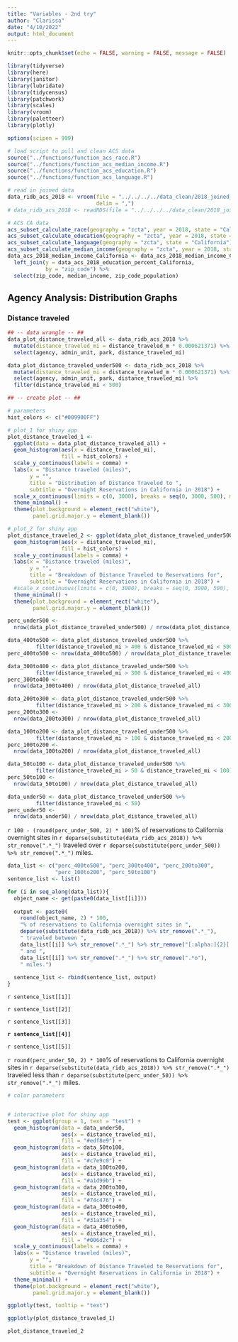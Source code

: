 ```yaml
---
title: "Variables - 2nd try"
author: "Clarissa"
date: "4/10/2022"
output: html_document
---
```


```r
knitr::opts_chunk$set(echo = FALSE, warning = FALSE, message = FALSE)

library(tidyverse)
library(here)
library(janitor)
library(lubridate)
library(tidycensus)
library(patchwork)
library(scales)
library(vroom)
library(paletteer)
library(plotly)

options(scipen = 999)

# load script to pull and clean ACS data
source("../functions/function_acs_race.R")
source("../functions/function_acs_median_income.R")
source("../functions/function_acs_education.R")
source("../functions/function_acs_language.R")
```


```r
# read in joined data
data_ridb_acs_2018 <- vroom(file = "../../../../data_clean/2018_joined_data.csv",
                            delim = ",")
# data_ridb_acs_2018 <- readRDS(file = "../../../../data_clean/2018_joined_data.rds") # don't use RDS for non-map viz

# ACS CA data
acs_subset_calculate_race(geography = "zcta", year = 2018, state = "California")
acs_subset_calculate_education(geography = "zcta", year = 2018, state = "California")
acs_subset_calculate_language(geography = "zcta", state = "California")
acs_subset_calculate_median_income(geography = "zcta", year = 2018, state = "California")
data_acs_2018_median_income_California <- data_acs_2018_median_income_California %>% 
  left_join(y = data_acs_2018_education_percent_California,
            by = "zip_code") %>% 
  select(zip_code, median_income, zip_code_population)
```


## Agency Analysis: Distribution Graphs

### Distance traveled

```r
## -- data wrangle -- ##
data_plot_distance_traveled_all <- data_ridb_acs_2018 %>% 
  mutate(distance_traveled_mi = distance_traveled_m * 0.000621371) %>% 
  select(agency, admin_unit, park, distance_traveled_mi)

data_plot_distance_traveled_under500 <- data_ridb_acs_2018 %>% 
  mutate(distance_traveled_mi = distance_traveled_m * 0.000621371) %>% 
  select(agency, admin_unit, park, distance_traveled_mi) %>% 
  filter(distance_traveled_mi < 500)

## -- create plot -- ##

# parameters
hist_colors <- c("#009900FF")

# plot_1 for shiny app
plot_distance_traveled_1 <-
  ggplot(data = data_plot_distance_traveled_all) +
  geom_histogram(aes(x = distance_traveled_mi),
                 fill = hist_colors) +
  scale_y_continuous(labels = comma) +
  labs(x = "Distance traveled (miles)",
       y = "",
       title = "Distribution of Distance Traveled to ",
       subtitle = "Overnight Reservations in California in 2018") +
  scale_x_continuous(limits = c(0, 3000), breaks = seq(0, 3000, 500), minor_breaks = seq(0, 3000, 250)) +
  theme_minimal() +
  theme(plot.background = element_rect("white"),
        panel.grid.major.y = element_blank())

# plot_2 for shiny app
plot_distance_traveled_2 <- ggplot(data_plot_distance_traveled_under500) +
  geom_histogram(aes(x = distance_traveled_mi),
                 fill = hist_colors) +
  scale_y_continuous(labels = comma) +
  labs(x = "Distance traveled (miles)",
       y = "",
       title = "Breakdown of Distance Traveled to Reservations for",
       subtitle = "Overnight Reservations in California in 2018") +
  #scale_x_continuous(limits = c(0, 3000), breaks = seq(0, 3000, 500), minor_breaks = seq(0, 3000, 250)) +
  theme_minimal() +
  theme(plot.background = element_rect("white"),
        panel.grid.major.y = element_blank())
```

```r
perc_under500 <- 
  nrow(data_plot_distance_traveled_under500) / nrow(data_plot_distance_traveled_all)

data_400to500 <- data_plot_distance_traveled_under500 %>% 
         filter(distance_traveled_mi > 400 & distance_traveled_mi < 500)
perc_400to500 <- nrow(data_400to500) / nrow(data_plot_distance_traveled_all)

data_300to400 <- data_plot_distance_traveled_under500 %>% 
         filter(distance_traveled_mi > 300 & distance_traveled_mi < 400)
perc_300to400 <- 
  nrow(data_300to400) / nrow(data_plot_distance_traveled_all)

data_200to300 <- data_plot_distance_traveled_under500 %>% 
         filter(distance_traveled_mi > 200 & distance_traveled_mi < 300)
perc_200to300 <- 
  nrow(data_200to300) / nrow(data_plot_distance_traveled_all)

data_100to200 <- data_plot_distance_traveled_under500 %>% 
         filter(distance_traveled_mi > 100 & distance_traveled_mi < 200)
perc_100to200 <- 
  nrow(data_100to200) / nrow(data_plot_distance_traveled_all)

data_50to100 <- data_plot_distance_traveled_under500 %>% 
         filter(distance_traveled_mi > 50 & distance_traveled_mi < 100)
perc_50to100 <- 
  nrow(data_50to100) / nrow(data_plot_distance_traveled_all)

data_under50 <- data_plot_distance_traveled_under500 %>% 
         filter(distance_traveled_mi < 50)
perc_under50 <- 
  nrow(data_under50) / nrow(data_plot_distance_traveled_all)
```

`r 100 - (round(perc_under_500, 2) * 100)`% of reservations to California overnight sites in `r deparse(substitute(data_ridb_acs_2018)) %>% str_remove(".*_")` traveled over `r deparse(substitute(perc_under_500)) %>% str_remove(".*_")` miles.

```r
data_list <- c("perc_400to500", "perc_300to400", "perc_200to300", 
               "perc_100to200", "perc_50to100")
sentence_list <- list()

for (i in seq_along(data_list)){
  object_name <- get(paste0(data_list[[i]]))
  
  output <- paste0(
    round(object_name, 2) * 100,
    "% of reservations to California overnight sites in ",
    deparse(substitute(data_ridb_acs_2018)) %>% str_remove(".*_"),
    " traveled between ",
    data_list[[i]] %>% str_remove(".*_") %>% str_remove("[:alpha:]{2}[:digit:]{3}$"),
    " and ",
    data_list[[i]] %>% str_remove(".*_") %>% str_remove(".*o"),
    " miles.")
  
  sentence_list <- rbind(sentence_list, output)
}
```

`r sentence_list[[1]]`

`r sentence_list[[2]]`

`r sentence_list[[3]]`

**`r sentence_list[[4]]`**

`r sentence_list[[5]]`

`r round(perc_under_50, 2) * 100`% of reservations to California overnight sites in `r deparse(substitute(data_ridb_acs_2018)) %>% str_remove(".*_")` traveled less than `r deparse(substitute(perc_under_50)) %>% str_remove(".*_")` miles.

```r
# color parameters


# interactive plot for shiny app
test <- ggplot(group = 1, text = "test") +
  geom_histogram(data = data_under50,
                 aes(x = distance_traveled_mi),
                 fill = "#edf8e9") +
  geom_histogram(data = data_50to100,
                 aes(x = distance_traveled_mi),
                 fill = "#c7e9c0") +
  geom_histogram(data = data_100to200,
                 aes(x = distance_traveled_mi),
                 fill = "#a1d99b") +
  geom_histogram(data = data_200to300,
                 aes(x = distance_traveled_mi),
                 fill = "#74c476") +
  geom_histogram(data = data_300to400,
                 aes(x = distance_traveled_mi),
                 fill = "#31a354") +
  geom_histogram(data = data_400to500,
                 aes(x = distance_traveled_mi),
                 fill = "#006d2c") +
  scale_y_continuous(labels = comma) +
  labs(x = "Distance traveled (miles)",
       y = "",
       title = "Breakdown of Distance Traveled to Reservations for",
       subtitle = "Overnight Reservations in California in 2018") +
  theme_minimal() +
  theme(plot.background = element_rect("white"),
        panel.grid.major.y = element_blank())

ggplotly(test, tooltip = "text")
```



```r
ggplotly(plot_distance_traveled_1)

plot_distance_traveled_2
```







